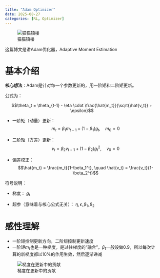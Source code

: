 ```yaml
---
title: "Adam Optimizer"
date: 2025-08-27
categories: [RL, Optimizer]
---
```


![猫猫镇楼](../images/maomao1.png)

这篇博文是讲Adam优化器，Adaptive Moment Estimation

# 基本介绍

**核心想法**：Adam是针对每一个参数更新的，用一阶矩和二阶矩更新。

公式为：

$$\theta_t = \theta_{t-1} - \eta \cdot \frac{\hat{m_t}}{\sqrt{\hat{v_t}} + \epsilon}$$

- 一阶矩（动量）更新：
$$m_t = \beta_1 m_{t-1} + (1-\beta_1) g_t, \quad m_0 = 0$$

- 二阶矩（方差）更新：
$$v_t = \beta_2 v_{t-1} + (1-\beta_2) g_t^2, \quad v_0 = 0$$

- 偏差校正：
$$\hat{m_t} = \frac{m_t}{1-\beta_1^t}, \quad \hat{v_t} = \frac{v_t}{1-\beta_2^t}$$

符号说明：

- 梯度：
$g_t$

- 超参（意味着与核心公式无关）：
$\eta, \epsilon, \beta_1, \beta_2$


# 感性理解

- 一阶矩控制更新方向，二阶矩控制更新速度
- 一阶矩$m_t$也是一种梯度，是过往梯度的“融合”。$\beta_1$一般设做$0.9$，所以每次计算的新梯度都以10%的作用生效，然后逐渐递减

![梯度在更新中的贡献](../images/adam_gradient_explain.png)



